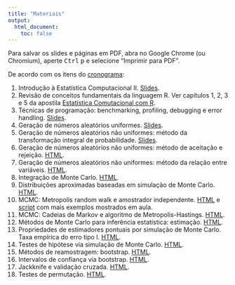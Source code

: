 ```yaml
---
title: "Materiais"
output:
  html_document:
    toc: false
---
```


<div class="alert alert-danger" role="alert">
Para salvar os slides e páginas em PDF, abra no Google Chrome (ou
Chromium), aperte <kbd>Ctrl</kbd> <kbd>p</kbd> e selecione "Imprimir para
PDF".
</div>


De acordo com os itens do [cronograma](aulas.html):

1. Introdução à Estatística Computacional II.
   [Slides](slides/00_intro.html).
2. Revisão de conceitos fundamentais da linguagem R. Ver capítulos 1, 2,
   3 e 5 da apostila [Estatística Comutacional com
   R](http://cursos.leg.ufpr.br/ecr/).
3. Técnicas de programação: benchmarking, profiling, debugging e error
   handling. [Slides](slides/01_tecnicas.html).
4. Geração de números aleatórios uniformes.
   [Slides](slides/02_RNG_uniforme.html).
5. Geração de números aleatórios não uniformes: método da transformação
  integral de probabilidade. [Slides](slides/03_RNG_inversa.html).
6. Geração de números aleatórios não uniformes: método de aceitação e
  rejeição. [HTML](04_RNG_aceitacao.html).
7. Geração de números aleatórios não uniformes: método da relação entre
  variáveis. [HTML](05_RNG_transform.html).
8. Integração de Monte Carlo. [HTML](06_MC_intro.html).
9. Distribuições aproximadas baseadas em simulação de Monte Carlo.
  [HTML](07_MC_aprox.html).
10. MCMC: Metropolis random walk e amostrador independente.
[HTML](08_MCMC-1.html) e [script](scripts/08_MCMC-1.R) com mais exemplos
mostrados em aula.
11. MCMC: Cadeias de Markov e algoritmo de Metropolis-Hastings.
  [HTML](08_MCMC-2.html).
12. Métodos de Monte Carlo para inferência estatística: estimação.
  [HTML](09_MC_inf-1.html).
13. Propriedades de estimadores pontuais por simulação de Monte Carlo.
  Taxa empírica do erro tipo I. [HTML](09_MC_inf-2.html).
14. Testes de hipótese via simulação de Monte Carlo.
  [HTML](09_MC_inf-3.html).
15. Métodos de reamostragem: bootstrap. [HTML](10_bootstrap.html).
16. Intervalos de confiança via bootstrap. [HTML](10_bootstrap.html).
17. Jackknife e validação cruzada. [HTML](11_jackknife.html).
18. Testes de permutação. [HTML](12_permutacao.html).

<!-- ### Páginas -->

<!-- - [Funções, objetos e classes](objetos-classes.html). -->
<!-- - [Indexação e seleção condicional](indexacao-selecao.html). -->
<!-- - [Programando com dados](programacao.html). -->
<!-- - Geração de números aleatórios não uniformes: [método -->
<!--   de aceitação e rejeição](04_RNG_aceitacao.html). -->
<!-- - Geração de números aleatórios não uniformes: [método -->
<!--  da relação entre variáveis](05_RNG_transform.html). -->
<!-- - [Integração de Monte Carlo](06_MC_intro.html). -->
<!-- - Distribuições aproximadas baseadas em [simulação de -->
<!--   Monte Carlo](07_MC_aprox.html). -->
<!-- - MCMC: [Metropolis random walk e amostrador -->
<!--   independente](08_MCMC-1.html). -->
<!-- - MCMC: [Cadeias de Markov e algoritmo de -->
<!--   Metropolis-Hastings](08_MCMC-2.html). -->
<!-- - Métodos de Monte Carlo para inferência estatística: -->
<!--   [estimação intervalar](09_MC_inf-1.html). -->
<!-- - Métodos de Monte Carlo para inferência estatística: -->
<!--   [estimação pontual](09_MC_inf-2.html). -->
<!-- - Testes de hipótese via [simulação de Monte Carlo](09_MC_inf-3.html). -->
<!-- - Métodos de reamostragem: [bootstrap](10_bootstrap.html). -->

<!-- ### Slides -->

<!-- - Introdução à Estatística Computacional II. -->
<!--   [HTML](slides/00_intro.html). -->
<!-- - Técnicas de programação. [HTML](slides/01_tecnicas.html). -->
<!-- - Geração de números aleatórios uniformes. -->
<!--   [HTML](slides/02_RNG_uniforme.html). -->
<!-- - Geração de números aleatórios não uniformes: método -->
<!--   da transformação integral de probabilidade. -->
<!--   [HTML](slides/03_RNG_inversa.html). -->

<!-- ### Scripts -->

<!-- - Técnicas de programação. [R](slides/01_tecnicas.R). -->
<!-- - MCMC: Metropolis random walk e amostrador independente. -->
<!-- [R](scripts/08_MCMC-1.R). -->

<!-- ## Materiais gerais -->

<!-- - [Estatística computacional com R](http://cursos.leg.ufpr.br/ecr/) -->
<!--   (apostila da disciplina de Estatística Computacional I). -->
<!-- - Materiais da [oferta anterior](http://leg.ufpr.br/~walmes/ensino/EC2/) -->
<!--   (Prof. Walmes). -->
